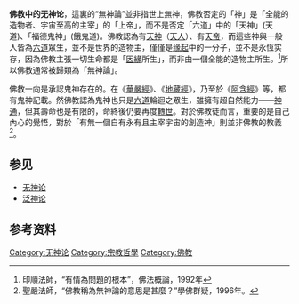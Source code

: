 '''佛教中的无神论'''，這裏的“無神論”並非指世上無神，佛教否定的「神」是「全能的造物者、宇宙至高的主宰」的「上帝」，而不是否定「六道」中的「天神」(天道)、「福德鬼神」(餓鬼道)。佛教認為有[[天神|天神]]（[[天人|天人]]）、有[[天帝|天帝]]，而這些神與一般人皆為[[六道|六道]]眾生，並不是世界的造物主，僅僅是[[缘起|缘起]]中的一分子，並不是永恆实存，因為佛教主張一切生命都是「[[因緣|因緣]]所生」，而非由一個全能的造物主所生。<ref>印順法師，“有情為問題的根本”，佛法概論，1992年</ref>所以佛教通常被歸類為「無神論」。

佛教一向是承認鬼神存在的。在《[[華嚴經|華嚴經]]》、《[[地藏經|地藏經]]》，乃至於《[[阿含經|阿含經]]》等，都有鬼神記載。然佛教認為鬼神也只是[[六道|六道]]輪迴之眾生，雖擁有超自然能力——[[神通|神通]]，但其壽命也是有限的，命終後仍要再度[[轉世|轉世]]。對於佛教徒而言，重要的是自己內心的覺悟，對於「有無一個自有永有且主宰宇宙的創造神」則並非佛教的教義<ref>聖嚴法師，“佛教稱為無神論的意思是甚麼？”學佛群疑，1996年。</ref>。

== 参见 ==
* [[无神论|无神论]]
* [[泛神论|泛神论]]

==参考资料==
{{reflist}}

[[Category:无神论|Category:无神论]]
[[Category:宗教哲學|Category:宗教哲學]]
[[Category:佛教|Category:佛教]]